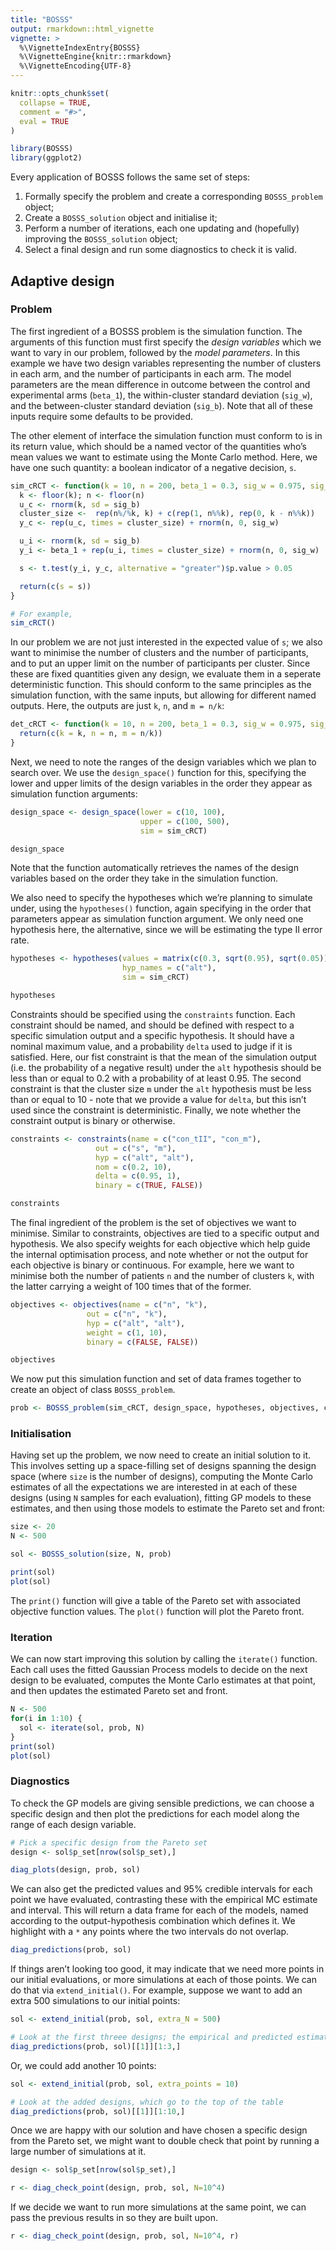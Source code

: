 ```yaml
---
title: "BOSSS"
output: rmarkdown::html_vignette
vignette: >
  %\VignetteIndexEntry{BOSSS}
  %\VignetteEngine{knitr::rmarkdown}
  %\VignetteEncoding{UTF-8}
---
```


```r
knitr::opts_chunk$set(
  collapse = TRUE,
  comment = "#>",
  eval = TRUE
)
```

```r
library(BOSSS)
library(ggplot2)
```

<!-- A place to build up notes and examples for a future tutorial-style document. -->

<!-- Note - a Twitter thread on power analysis had a couple of people mentioning the R package simr for power through simulation when using mixed models. So might be worth including that in one of our examples, to save people having to write their own simulation code? -->

Every application of BOSSS follows the same set of steps:

1. Formally specify the problem and create a corresponding `BOSSS_problem` object;
2. Create a `BOSSS_solution` object and initialise it;
3. Perform a number of iterations, each one updating and (hopefully) improving the `BOSSS_solution` object;
4. Select a final design and run some diagnostics to check it is valid.

## Adaptive design

### Problem

The first ingredient of a BOSSS problem is the simulation function. The arguments of this function must first specify the _design variables_  which we want to vary in our problem, followed by the _model parameters_. In this example we have two design variables representing the number of clusters in each arm, and the number of participants in each arm. The model parameters are the mean difference in outcome between the control and experimental arms (`beta_1`), the within-cluster standard deviation (`sig_w`), and the between-cluster standard deviation (`sig_b`). Note that all of these inputs require some defaults to be provided.

The other element of interface the simulation function must conform to is in its return value, which should be a named vector of the quantities who's mean values we want to estimate using the Monte Carlo method. Here, we have one such quantity: a boolean indicator of a negative decision, `s`.

```r
sim_cRCT <- function(k = 10, n = 200, beta_1 = 0.3, sig_w = 0.975, sig_b = 0.224){
  k <- floor(k); n <- floor(n)
  u_c <- rnorm(k, sd = sig_b)
  cluster_size <-  rep(n%/%k, k) + c(rep(1, n%%k), rep(0, k - n%%k))
  y_c <- rep(u_c, times = cluster_size) + rnorm(n, 0, sig_w)

  u_i <- rnorm(k, sd = sig_b)
  y_i <- beta_1 + rep(u_i, times = cluster_size) + rnorm(n, 0, sig_w)

  s <- t.test(y_i, y_c, alternative = "greater")$p.value > 0.05

  return(c(s = s))
}

# For example,
sim_cRCT()
```
In our problem we are not just interested in the expected value of `s`; we also want to minimise the number of clusters and the number of participants, and to put an upper limit on the number of participants per cluster. Since these are fixed quantities given any design, we evaluate them in a seperate deterministic function. This should conform to the same principles as the simulation function, with the same inputs, but allowing for different named outputs. Here, the outputs are just `k`, `n`, and `m = n/k`:

```r
det_cRCT <- function(k = 10, n = 200, beta_1 = 0.3, sig_w = 0.975, sig_b = 0.224){
  return(c(k = k, n = n, m = n/k))
}
```

Next, we need to note the ranges of the design variables which we plan to search over. We use the `design_space()` function for this, specifying the lower and upper limits of the design variables in the order they appear as simulation function arguments:

```r
design_space <- design_space(lower = c(10, 100), 
                             upper = c(100, 500),
                             sim = sim_cRCT)

design_space
```

Note that the function automatically retrieves the names of the design variables based on the order they take in the simulation function.

We also need to specify the hypotheses which we're planning to simulate under, using the `hypotheses()` function, again specifying in the order that parameters appear as simulation function argument. We only need one hypothesis here, the alternative, since we will be estimating the type II error rate.

```r
hypotheses <- hypotheses(values = matrix(c(0.3, sqrt(0.95), sqrt(0.05)), ncol = 1),
                         hyp_names = c("alt"),
                         sim = sim_cRCT)

hypotheses
```

Constraints should be specified using the `constraints` function. Each constraint should be named, and should be defined with respect to a specific simulation output and a specific hypothesis. It should have a nominal maximum value, and a probability `delta` used to judge if it is satisfied. Here, our fist constraint is that the mean of the simulation output (i.e. the probability of a negative result) under the `alt` hypothesis should be less than or equal to 0.2 with a probability of at least 0.95. The second constraint is that the cluster size `m` under the `alt` hypothesis must be less than or equal to 10 - note that we provide a value for `delta`, but this isn't used since the constraint is deterministic. Finally, we note whether the constraint output is binary or otherwise.

```r
constraints <- constraints(name = c("con_tII", "con_m"),
                   out = c("s", "m"),
                   hyp = c("alt", "alt"),
                   nom = c(0.2, 10),
                   delta = c(0.95, 1),
                   binary = c(TRUE, FALSE))

constraints
```

The final ingredient of the problem is the set of objectives we want to minimise. Similar to constraints, objectives are tied to a specific output and hypothesis. We also specify weights for each objective which help guide the internal optimisation process, and note whether or not the output for each objective is binary or continuous. For example, here we want to minimise both the number of patients `n` and the number of clusters `k`, with the latter carrying a weight of 100 times that of the former.

```r
objectives <- objectives(name = c("n", "k"),
                 out = c("n", "k"),
                 hyp = c("alt", "alt"),
                 weight = c(1, 10),
                 binary = c(FALSE, FALSE))

objectives
```

We now put this simulation function and set of data frames together to create an object of class `BOSSS_problem`. 

```r
prob <- BOSSS_problem(sim_cRCT, design_space, hypotheses, objectives, constraints, det_func = det_cRCT)
```

### Initialisation

Having set up the problem, we now need to create an initial solution to it. This involves setting up a space-filling set of designs spanning the design space (where `size` is the number of designs), computing the Monte Carlo estimates of all the expectations we are interested in at each of these designs (using `N` samples for each evaluation), fitting GP models to these estimates, and then using those models to estimate the Pareto set and front:

```r
size <- 20
N <- 500

sol <- BOSSS_solution(size, N, prob)

print(sol) 
plot(sol)
```

The `print()` function will give a table of the Pareto set with associated objective function values. The `plot()` function will plot the Pareto front.

### Iteration

We can now start improving this solution by calling the `iterate()` function. Each call uses the fitted Gaussian Process models to decide on the next design to be evaluated, computes the Monte Carlo estimates at that point, and then updates the estimated Pareto set and front. 

```r
N <- 500
for(i in 1:10) {
  sol <- iterate(sol, prob, N) 
}
print(sol)
plot(sol)
```

### Diagnostics

To check the GP models are giving sensible predictions, we can choose a specific design and then plot the predictions for each model along the range of each design variable.

```r
# Pick a specific design from the Pareto set
design <- sol$p_set[nrow(sol$p_set),]

diag_plots(design, prob, sol)
```


We can also get the predicted values and 95% credible intervals for each point we have evaluated, contrasting these with the empirical MC estimate and interval. This will return a data frame for each of the models, named according to the output-hypothesis combination which defines it. We highlight with a `*` any points where the two intervals do not overlap.

```r
diag_predictions(prob, sol)
```

If things aren't looking too good, it may indicate that we need more points in our initial evaluations, or more simulations at each of those points. We can do that via `extend_initial()`. For example, suppose we want to add an extra 500 simulations to our initial points:

```r
sol <- extend_initial(prob, sol, extra_N = 500)

# Look at the first threee designs; the empirical and predicted estimates will have changed
diag_predictions(prob, sol)[[1]][1:3,]
```

Or, we could add another 10 points:

```r
sol <- extend_initial(prob, sol, extra_points = 10)

# Look at the added designs, which go to the top of the table
diag_predictions(prob, sol)[[1]][1:10,]
```


Once we are happy with our solution and have chosen a specific design from the Pareto set, we might want to double check that point by running a large number of simulations at it.

```r
design <- sol$p_set[nrow(sol$p_set),]

r <- diag_check_point(design, prob, sol, N=10^4) 
```

If we decide we want to run more simulations at the same point, we can pass the previous results in so they are built upon.

```r
r <- diag_check_point(design, prob, sol, N=10^4, r) 
```




